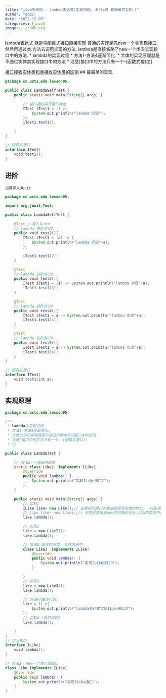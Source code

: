 ```yaml
---
title: "java多线程-- lambda表达式(实现原理, 4行代码 最简单的实现 )"
author: "dd21"
date: "2022-12-05" 
categories: [java]
image: ../csdn.png
---
```



lambda表达式
就是将函数式接口直接实现
普通的实现是先new一个类实现接口,然后再通过类.方法去调用实现的方法.
lambda是直接省略了new一个类去实现接口中的方法.
 * lambda的实现过程
 * 方法1-方法4逐渐简化.
 * 大体的实现原理就是不通过实体类实现接口中的方法
 * 注意[接口中的方法只有一个--(函数式接口)]
 
[接口接收实体类和类接收实体类的区别](https://blog.csdn.net/dehu2510/article/details/101805401?ops_request_misc=%257B%2522request%255Fid%2522%253A%2522163490182616780366545585%2522%252C%2522scm%2522%253A%252220140713.130102334..%2522%257D&request_id=163490182616780366545585&biz_id=0&spm=1018.2226.3001.4187)
## 最简单的实现
```java
package cn.usts.edu.lesson05;

public class LambdaSelfTest {
    public static void main(String[] args) {

        // 接口接收实现接口地址
        ITest iTest1 = ()->{
            System.out.println("lambda 实现");
        };
        iTest1.test1();

    }
}

// 函数式接口
interface ITest{
    void test1();
}
```
## 进阶
`记得导入JUnit `
```java
package cn.usts.edu.lesson05;

import org.junit.Test;

public class LambdaSelfTest {
    
    @Test //导入JUnit 
    // lambda 进阶测试2
    public void test2(){
        ITest iTest1 = (a) -> {
            System.out.println("lambda 实现"+a);
        };

        iTest1.test1(2);
    }

    @Test
    // lambda 进阶测试3
    public void test3(){
        ITest iTest1 = (a) -> System.out.println("lambda 实现"+a);
        iTest1.test1(3);
    }

    @Test
    // lambda 进阶测试4
    public void test4(){
        ITest iTest1 = a -> System.out.println("lambda 实现"+a);
        iTest1.test1(4);
    }

    @Test
    // lambda 进阶测试4
    public void test5(){
        ITest iTest1 = a -> System.out.println("lambda 实现"+a);
        iTest1.test1(4);
    }
}

// 函数式接口
interface ITest{
    void test1(int a);
}


```

## 实现原理
```java
package cn.usts.edu.lesson05;

/**
 * lambda的实现过程
 * 方法1-方法4逐渐简化.
 * 大体的实现原理就是不通过实体类实现接口中的方法
 * 注意[接口中的方法只有一个--(函数式接口)]
 * */

public class LambdaTest {

    // 方法2---静态内部类
    static class Like2  implements ILike{
        @Override
        public void lambda() {
            System.out.println("实现ILike接口2");
        }
    }

    public static void main(String[] args) {
        // 实现1
        ILike like= new Like();// 这里用的接口对象去接受实现类的地址,  只能调用接口中实现的方法;
        // Like like= new Like();// 用类对象接收new的对象的地址,可以用类类中的所方法
        like.lambda();

        // 实现2
        like = new Like2();
        like.lambda();

        // 方法3 局部内部类  写在方法中
        class Like3  implements ILike{
            @Override
            public void lambda() {
                System.out.println("实现ILike接口3");
            }

        }
        // 实现3
        like = new Like3();
        like.lambda();

        // 方法4[最终实现]
        like = ()->{
            System.out.println("lambda表达式实现ILike接口4");
        };
        // 实现4 [最终实现]
        like.lambda();

    }
}
// 定义接口
interface ILike{
    void lambda();
}

// 方法1  new一个类实现接口
class Like implements ILike{
    @Override
    public void lambda() {
        System.out.println("实现ILike接口");
    }
}

```


